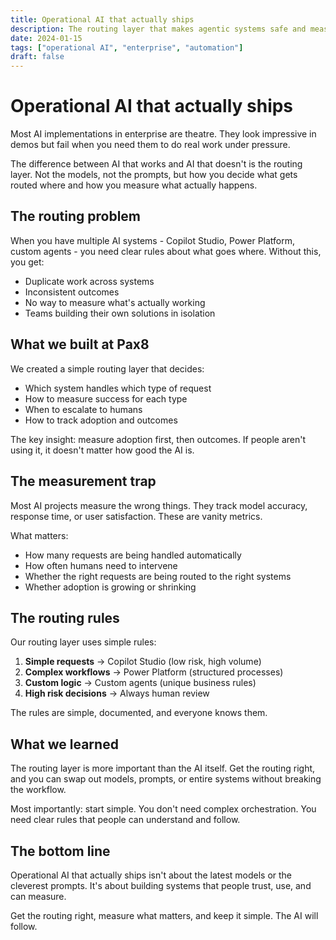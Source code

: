 ```yaml
---
title: Operational AI that actually ships
description: The routing layer that makes agentic systems safe and measurable in enterprise operations
date: 2024-01-15
tags: ["operational AI", "enterprise", "automation"]
draft: false
---
```


# Operational AI that actually ships

Most AI implementations in enterprise are theatre. They look impressive in demos but fail when you need them to do real work under pressure.

The difference between AI that works and AI that doesn't is the routing layer. Not the models, not the prompts, but how you decide what gets routed where and how you measure what actually happens.

## The routing problem

When you have multiple AI systems - Copilot Studio, Power Platform, custom agents - you need clear rules about what goes where. Without this, you get:

- Duplicate work across systems
- Inconsistent outcomes
- No way to measure what's actually working
- Teams building their own solutions in isolation

## What we built at Pax8

We created a simple routing layer that decides:
- Which system handles which type of request
- How to measure success for each type
- When to escalate to humans
- How to track adoption and outcomes

The key insight: measure adoption first, then outcomes. If people aren't using it, it doesn't matter how good the AI is.

## The measurement trap

Most AI projects measure the wrong things. They track model accuracy, response time, or user satisfaction. These are vanity metrics.

What matters:
- How many requests are being handled automatically
- How often humans need to intervene
- Whether the right requests are being routed to the right systems
- Whether adoption is growing or shrinking

## The routing rules

Our routing layer uses simple rules:

1. **Simple requests** → Copilot Studio (low risk, high volume)
2. **Complex workflows** → Power Platform (structured processes)
3. **Custom logic** → Custom agents (unique business rules)
4. **High risk decisions** → Always human review

The rules are simple, documented, and everyone knows them.

## What we learned

The routing layer is more important than the AI itself. Get the routing right, and you can swap out models, prompts, or entire systems without breaking the workflow.

Most importantly: start simple. You don't need complex orchestration. You need clear rules that people can understand and follow.

## The bottom line

Operational AI that actually ships isn't about the latest models or the cleverest prompts. It's about building systems that people trust, use, and can measure.

Get the routing right, measure what matters, and keep it simple. The AI will follow.
